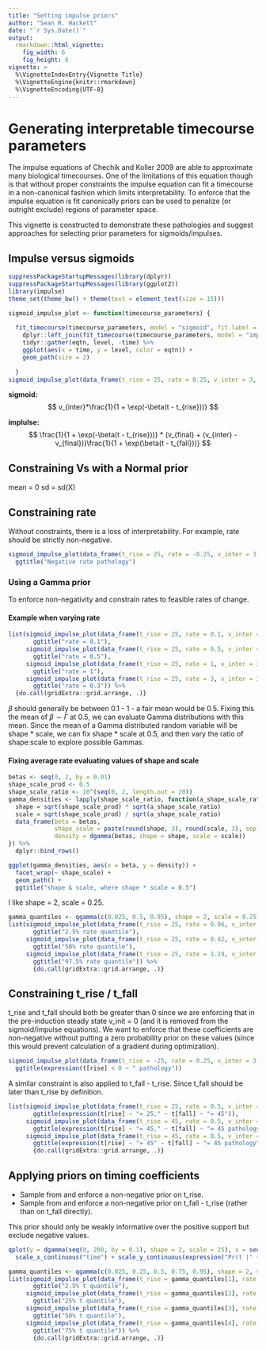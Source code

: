 ```yaml
---
title: "Setting impulse priors"
author: "Sean R. Hackett"
date: "`r Sys.Date()`"
output:
  rmarkdown::html_vignette:
    fig_width: 6
    fig_height: 6
vignette: >
  %\VignetteIndexEntry{Vignette Title}
  %\VignetteEngine{knitr::rmarkdown}
  %\VignetteEncoding{UTF-8}
---
```


# Generating interpretable timecourse parameters

The impulse equations of Chechik and Koller 2009 are able to approximate many biological timecourses. One of the limitations of this equation though is that without proper constraints the impulse equation can fit a timecourse in a non-canonical fashion which limits interpretability. To enforce that the impulse equation is fit canonically priors can be used to penalize (or outright exclude) regions of parameter space.

This vignette is constructed to demonstrate these pathologies and suggest approaches for selecting prior parameters for sigmoids/impulses.

## Impulse versus sigmoids

```r
suppressPackageStartupMessages(library(dplyr))
suppressPackageStartupMessages(library(ggplot2))
library(impulse)
theme_set(theme_bw() + theme(text = element_text(size = 15)))

sigmoid_impulse_plot <- function(timecourse_parameters) {
  
  fit_timecourse(timecourse_parameters, model = "sigmoid", fit.label = "sigmoid") %>%
    dplyr::left_join(fit_timecourse(timecourse_parameters, model = "impulse", fit.label = "impulse"), by = "time") %>%
    tidyr::gather(eqtn, level, -time) %>%
    ggplot(aes(x = time, y = level, color = eqtn)) +
    geom_path(size = 2)
  
  }
sigmoid_impulse_plot(data_frame(t_rise = 25, rate = 0.25, v_inter = 3, v_final = -3, t_fall = 45))
```

**sigmoid:**
$$
v_{inter}*\frac{1}{1 + \exp(-\beta(t - t_{rise}))}
$$

**implulse:**
$$
\frac{1}{1 + \exp(-\beta(t - t_{rise}))} * (v_{final} + (v_{inter} - v_{final}))\frac{1}{1 + \exp(\beta(t - t_{fall}))}
$$

## Constraining Vs with a Normal prior

mean = 0
sd = sd(X)

## Constraining rate

Without constraints, there is a loss of interpretability. For example, rate should be strictly non-negative.

```r
sigmoid_impulse_plot(data_frame(t_rise = 25, rate = -0.25, v_inter = 3, v_final = -3, t_fall = 45)) +
  ggtitle("Negative rate pathology")
```

### Using a Gamma prior

To enforce non-negativity and constrain rates to feasible rates of change.

#### Example when varying rate

```r
list(sigmoid_impulse_plot(data_frame(t_rise = 25, rate = 0.1, v_inter = 3, v_final = -3, t_fall = 45)) +
       ggtitle("rate = 0.1"),
     sigmoid_impulse_plot(data_frame(t_rise = 25, rate = 0.5, v_inter = 3, v_final = -3, t_fall = 45)) +
       ggtitle("rate = 0.5"),
     sigmoid_impulse_plot(data_frame(t_rise = 25, rate = 1, v_inter = 3, v_final = -3, t_fall = 45)) +
       ggtitle("rate = 1"),
     sigmoid_impulse_plot(data_frame(t_rise = 25, rate = 3, v_inter = 3, v_final = -3, t_fall = 45)) +
       ggtitle("rate = 0.3")) %>%
  {do.call(gridExtra::grid.arrange, .)}
```

$\beta$ should generally be between 0.1 - 1 - a fair mean would be 0.5. Fixing this the mean of $\beta \sim \Gamma$ at 0.5, we can evaluate Gamma distributions with this mean. Since the mean of a Gamma distributed random variable will be shape * scale, we can fix shape * scale at 0.5, and then vary the ratio of shape:scale to explore possible Gammas.

#### Fixing average rate evaluating values of shape and scale

```r
betas <- seq(0, 2, by = 0.01)
shape_scale_prod <- 0.5
shape_scale_ratio <- 10^(seq(0, 2, length.out = 20))
gamma_densities <- lapply(shape_scale_ratio, function(a_shape_scale_ratio) {
  shape = sqrt(shape_scale_prod) * sqrt(a_shape_scale_ratio)
  scale = sqrt(shape_scale_prod) / sqrt(a_shape_scale_ratio)
  data_frame(beta = betas, 
             shape_scale = paste(round(shape, 3), round(scale, 3), sep = "-"),
             density = dgamma(betas, shape = shape, scale = scale))
}) %>%
  dplyr::bind_rows()

ggplot(gamma_densities, aes(x = beta, y = density)) +
  facet_wrap(~ shape_scale) +
  geom_path() +
  ggtitle("shape & scale, where shape * scale = 0.5")
```

I like shape = 2, scale = 0.25.

```r

gamma_quantiles <- qgamma(c(0.025, 0.5, 0.95), shape = 2, scale = 0.25)
list(sigmoid_impulse_plot(data_frame(t_rise = 25, rate = 0.06, v_inter = 3, v_final = -3, t_fall = 45)) +
       ggtitle("2.5% rate quantile"),
     sigmoid_impulse_plot(data_frame(t_rise = 25, rate = 0.42, v_inter = 3, v_final = -3, t_fall = 45)) +
       ggtitle("50% rate quantile"),
     sigmoid_impulse_plot(data_frame(t_rise = 25, rate = 1.19, v_inter = 3, v_final = -3, t_fall = 45)) +
       ggtitle("97.5% rate quantile")) %>%
       {do.call(gridExtra::grid.arrange, .)}
```

## Constraining t_rise / t_fall

t_rise and t_fall should both be greater than 0 since we are enforcing that in the pre-induction steady state v_init = 0 (and it is removed from the sigmoid/impulse equations). We want to enforce that these coefficients are non-negative without putting a zero probability prior on these values (since this would prevent calculation of a gradient during optimization).

```r
sigmoid_impulse_plot(data_frame(t_rise = -25, rate = 0.25, v_inter = 3, v_final = -3, t_fall = 90)) +
  ggtitle(expression(t[rise] < 0 ~ " pathology"))
```

A similar constraint is also applied to t_fall - t_rise. Since t_fall should be later than t_rise by definition. 

```r
list(sigmoid_impulse_plot(data_frame(t_rise = 25, rate = 0.5, v_inter = 3, v_final = -3, t_fall = 45)) +
       ggtitle(expression(t[rise] ~ "= 25," ~ t[fall] ~ "= 45")),
     sigmoid_impulse_plot(data_frame(t_rise = 45, rate = 0.5, v_inter = 3, v_final = -3, t_fall = 25)) +
       ggtitle(expression(t[rise] ~ "= 45," ~ t[fall] ~ "= 45 pathology")),
     sigmoid_impulse_plot(data_frame(t_rise = 45, rate = 0.5, v_inter = 3, v_final = -3, t_fall = 45)) +
       ggtitle(expression(t[rise] ~ "= 45" ~ t[fall] ~ "= 45 pathology"))) %>%
       {do.call(gridExtra::grid.arrange, .)}
```

## Applying priors on timing coefficients

- Sample from and enforce a non-negative prior on t_rise.
- Sample from and enforce a non-negative prior on t_fall - t_rise (rather than on t_fall directly).

This prior should only be weakly informative over the positive support but exclude negative values.

```r
qplot(y = dgamma(seq(0, 200, by = 0.1), shape = 2, scale = 25), x = seq(0, 200, by = 0.1)) +
  scale_x_continuous("time") + scale_y_continuous(expression("Pr(t |" ~ Gamma ~ ")"))
```

```r
gamma_quantiles <- qgamma(c(0.025, 0.25, 0.5, 0.75, 0.95), shape = 2, scale = 25)
list(sigmoid_impulse_plot(data_frame(t_rise = gamma_quantiles[1], rate = 0.5, v_inter = 3, v_final = -3, t_fall = gamma_quantiles[1]*2)) +
       ggtitle("2.5% t quantile"),
     sigmoid_impulse_plot(data_frame(t_rise = gamma_quantiles[2], rate = 0.5, v_inter = 3, v_final = -3, t_fall = gamma_quantiles[2]*2)) +
       ggtitle("25% t quantile"),
     sigmoid_impulse_plot(data_frame(t_rise = gamma_quantiles[3], rate = 0.5, v_inter = 3, v_final = -3, t_fall = gamma_quantiles[3]*2)) +
       ggtitle("50% t quantile"),
     sigmoid_impulse_plot(data_frame(t_rise = gamma_quantiles[4], rate = 0.5, v_inter = 3, v_final = -3, t_fall = gamma_quantiles[4]*2)) +
       ggtitle("75% t quantile")) %>%
       {do.call(gridExtra::grid.arrange, .)}
```

